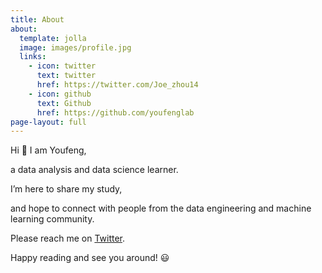 ```yaml
---
title: About
about:
  template: jolla
  image: images/profile.jpg
  links:
    - icon: twitter
      text: twitter
      href: https://twitter.com/Joe_zhou14
    - icon: github
      text: Github
      href: https://github.com/youfenglab
page-layout: full
---
```


Hi 👋 I am Youfeng,

a data analysis and data science learner. 

I'm here to share my study,

and hope to connect with people from the data engineering and machine learning community.

Please reach me on [Twitter](https://twitter.com/Joe_zhou14).

Happy reading and see you around! 😃